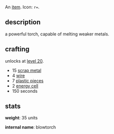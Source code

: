{{FixTitle}}
An [[items|item]]. Icon: <code><nowiki>r=</nowiki></code>.

== description ==

a powerful torch, capable of melting weaker metals.

== crafting ==

unlocks at [[level 20]].

* 15 [[scrap metal]]
* 4 [[wire]]
* 7 [[plastic pieces]]
* 2 [[energy cell]]
* 150 seconds

== stats ==

'''weight''': 35 units

'''internal name''': blowtorch